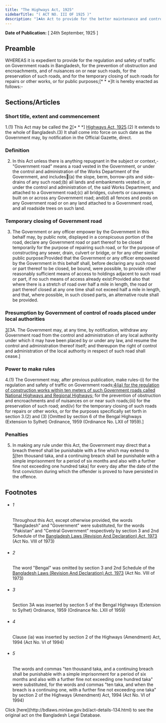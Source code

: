 ```yaml
---
title: "The Highways Act, 1925"
sidebarTitle: "( ACT NO. III OF 1925 )"
description: "1♣An Act to provide for the better maintenance and control of Government roads in Bangladesh."
---
```


**Date of Publication:** [ 24th September, 1925 ]

## Preamble

WHEREAS it is expedient to provide for the regulation and safety of traffic on Government roads in Bangladesh, for the prevention of obstruction and encroachments, and of nuisances on or near such roads, for the preservation of such roads, and for the temporary closing of such roads for repairs or other works, or for public purposes;[\* \* \*]It is hereby enacted as follows:-

## Sections/Articles

### Short title, extent and commencement

1.(1) This Act may be called the [2](1)[\* \* \*] [Highways Act, 1925](/laws/act-134 "Highways Act, 1925").(2) It extends to the whole of Bangladesh.(3) It shall come into force on such date as the Government may, by notification in the Official Gazette, direct.

### Definition

2. In this Act unless there is anything repugnant in the subject or context,-"Government road" means a road vested in the Government, or under the control and administration of the Works Department of the Government, and includes(a) the slope, berm, borrow-pits and side-drains of any such road;(b) all lands and embankments vested in, or under the control and administration of, the said Works Department, and attached to a Government road;(c) all bridges, culverts or causeways built on or across any Government road; and(d) all fences and posts on any Government road or on any land attached to a Government road, and all roadside trees on such land.

### Temporary closing of Government road

3. The Government or any officer empower by the Government in this behalf may, by public note, displayed in a conspicuous portion of the road, declare any Government road or part thereof to be closed temporarily for the purpose of repairing such road, or for the purpose of constructing any sewer, drain, culvert or bridge, or for any other similar public purpose:Provided that the Government or any officer empowered by the Government in this behalf shall, before declaring any such road or part thereof to be closed, be bound, were possible, to provide other reasonably sufficient means of access to holdings adjacent to such road or part, if no such means of access already exist:Provided also that where there is a stretch of road over half a mile in length, the road or part thereof closed at any one time shall not exceed half a mile in length, and that, where possible, in such closed parts, an alternative route shall be provided.

### Presumption by Government of control of roads placed under local authorities

[3](1)[3A. The Government may, at any time, by notification, withdraw any Government road from the control and administration of any local authority under which it may have been placed by or under any law, and resume the control and administration thereof itself; and thereupon the right of control and administration of the local authority in respect of such road shall cease.]

### Power to make rules

4.(1) The Government may, after previous publication, make rules-(i) for the regulation and safety of traffic on Government roads;[4](1)[(ia) for the regulation of construction works within ten meters of such Government roads called National Highways and Regional Highways;](ii) for the prevention of obstruction and encroachments and of nuisances on or near such roads;(iii) for the preservation of such road; and(iv) for the temporary closing of such roads for repairs or other works, or for the purposes specifically set forth in section 3.(2) and (3) [Omitted by section 6 of the Bengal Highways (Extension to Sylhet) Ordinance, 1959 (Ordinance No. LXII of 1959).]

### Penalties

5. In making any rule under this Act, the Government may direct that a breach thereof shall be punishable with a fine which may extend to [5](1)[ten thousand taka, and a continuing breach shall be punishable with a simple imprisonment for a period of six months and also with a further fine not exceeding one hundred taka] for every day after the date of the first conviction during which the offender is proved to have persisted in the offence.

## Footnotes

- ###### 1

  Throughout this Act, except otherwise provided, the words “Bangladesh” and "Government" were substituted, for the words “Pakistan” and “Central Government” respectively by section 3 and 2nd Schedule of the [Bangladesh Laws (Revision And Declaration) Act, 1973](/laws/act-430 "Bangladesh Laws (Revision And Declaration) Act, 1973") (Act No. VIII of 1973)

- ###### 2

  The word "Bengal" was omitted by section 3 and 2nd Schedule of the [Bangladesh Laws (Revision And Declaration) Act, 1973](/laws/act-430 "Bangladesh Laws (Revision And Declaration) Act, 1973") (Act No. VIII of 1973)

- ###### 3

  Section 3A was inserted by section 5 of the Bengal Highways (Extension to Sylhet) Ordinance, 1959 (Ordinance No. LXII of 1959)

- ###### 4

  Clause (ia) was inserted by section 2 of the Highways (Amendment) Act, 1994 (Act No. VI of 1994)

- ###### 5

  The words and commas "ten thousand taka, and a continuing breach shall be punishable with a simple imprisonment for a period of six months and also with a further fine not exceeding one hundred taka" were substituted, for the words and commas "ten taka, and when the breach is a continuing one, with a further fine not exceeding one taka" by section 2 of the Highways (Amendment) Act, 1994 (Act No. VI of 1994)

<Note>
  Click [here](http://bdlaws.minlaw.gov.bd/act-details-134.html) to see the original act on the Bangladesh Legal Database.
</Note>
